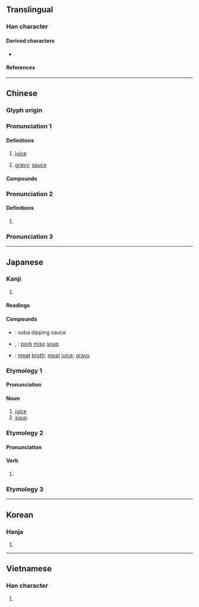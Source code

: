 {{character info}}
==Translingual==

===Han character===
{{stroke order|strokes=5}}
{{Han char|rn=85|rad=水|as=02|sn=5|four=34100|canj=EJ|ids=⿰氵十}}

====Derived characters====
* {{l|mul|[[𢩄]]}}

====References====
{{Han ref|kx=0604.030|dkj=17104|dj=0997.120|hdz=31548.010|uh=6C41}}

----

==Chinese==
{{zh-forms}}

===Glyph origin===
{{Han etym}}

===Pronunciation 1===
{{zh-pron
|m=zhī,er=y
|m-s=zi2
|c=zap1
|h=pfs=chṳp
|md=cáik
|mn=xm,zz,tp,kh,tn,yl,tc:chiap/qz,lk,sx,km,mg,hc:chap/ml:chip
|mn_note=chiap/chap - vernacular; chip - literary
|mn-t=zab4
|w=4tseq
|mc=y
|oc=y
|cat=n
}}

====Definitions====
{{zh-hanzi}}

# [[juice]]
#: {{zh-x|橘子汁|orange juice}}
# [[gravy]]; [[sauce]]

====Compounds====
{{zh-der|果汁|菜汁|肉汁|啜汁|原汁|乳汁|天然果汁|果汁機|溷汁|滷汁|滷水汁|汁兒|榨汁機|榨汁|雞汁|糞汁|墨汁|藥汁|腦汁|膽汁|金汁|酒汁|豆汁|絞盡腦汁|蔗汁|蘋果汁|橙汁|目汁|喼汁|醬汁|照燒汁|黑椒汁}}

===Pronunciation 2===
{{zh-pron
|m=shí
|cat=pn
}}

====Definitions====
{{zh-hanzi}}

# {{zh-only|汁方}}

===Pronunciation 3===
{{zh-see|協|v}}

----

==Japanese==

===Kanji===
{{ja-kanji|grade=c|rs=水02}}

# {{rfdef|ja|sort=水02}}

====Readings====
{{ja-readings
|goon=しゅう
|kanon=しゅう
|kanyoon=じゅう
|kun=しる-, つゆ
}}

====Compounds====
{{der-top|Compounds}}
* {{ja-r|蕎麦 汁|そば つゆ}}: soba dipping sauce
* {{ja-r|豚%汁|とん%じる}}, {{ja-r|豚%汁|ぶた%じる}}: [[pork]] [[miso]] [[soup]]
* {{ja-r|肉%汁|にく%じゅう}}: [[meat]] [[broth]]; [[meat]] [[juice]]; [[gravy]]
{{der-bottom}}

===Etymology 1===

====Pronunciation====
{{ja-pron|しる}}

====Noun====
{{ja-noun|しる}}

# [[juice]]
# [[soup]]

===Etymology 2===

====Pronunciation====
{{ja-pron|しる}}

====Verb====
{{ja-verb form|しる}}

# {{lb|ja|2ch slang|dated}} {{alt form|ja|しる|pos=imperative of {{m|ja|する}}}}

===Etymology 3===
{{ja-kanjitab|つゆ|yomi=k}}
{{ja-see|つゆ}}

----

==Korean==

===Hanja===
{{ko-hanja|hangeul=[[집]], [[즙]]|eumhun=|rv=jip, jeup|mr=chip, chŭp|y=cip, cup}}

# {{rfdef|ko|sort=水02}}

----

==Vietnamese==

===Han character===
{{vi-readings|reading=chấp, trấp|rs=水02}}

# {{rfdef|vi|sort=水02}}